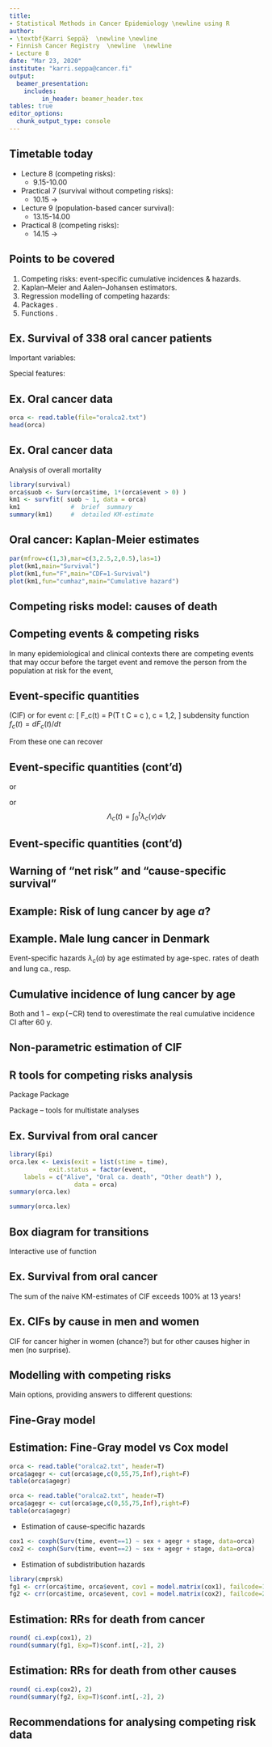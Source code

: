 ```yaml
---
title:
- Statistical Methods in Cancer Epidemiology \newline using R
author: 
- \textbf{Karri Seppä}  \newline \newline
- Finnish Cancer Registry  \newline  \newline
- Lecture 8
date: "Mar 23, 2020"
institute: "karri.seppa@cancer.fi"
output:
  beamer_presentation:
    includes:  
         in_header: beamer_header.tex
tables: true
editor_options: 
  chunk_output_type: console
---
```


## Timetable today

- Lecture 8 (competing risks): 
    - 9.15-10.00

- Practical 7 (survival without competing risks): 
    - 10.15 ->

- Lecture 9 (population-based cancer survival): 
    - 13.15-14.00

- Practical 8 (competing risks): 
    - 14.15 ->
 


## Points to be covered

1. Competing risks: event-specific cumulative incidences & hazards.
 \medskip
2. Kaplan--Meier and Aalen--Johansen estimators.
 \medskip
3. Regression modelling of competing hazards:
 \medskip
4. Packages \texttt{survival, mstate, cmprisk}.
\medskip
5. Functions \texttt{Surv(), survfit(), plot.survfit(), coxph(), Cuminc()}.




## Ex. Survival of 338 oral cancer patients


Important variables: 

\begin{itemize}
\item \texttt{time} = duration of patientship from \\ 
 diagnosis (\textbf{entry}) till death or censoring, 
\medskip
\item
\texttt{event} = indicator for the outcome and its \\
 observation at the end of follow-up (\textbf{exit}): \\
  0 = censoring,  \\
  1 = death from oral cancer, \\
  2 = death from some other cause.
\end{itemize}


\medskip
Special features:
\begin{itemize}
\item
   Several possible endpoints, \textit{i.e.} alternative causes of death, of which
   only one is realized.
   \medskip
\item
   Censoring -- incomplete observation of the survival time.   
\end{itemize}



## Ex. Oral cancer data

```r
orca <- read.table(file="oralca2.txt")
head(orca)
```



## Ex. Oral cancer data

Analysis of overall mortality

\scriptsize
```r
library(survival)
orca$suob <- Surv(orca$time, 1*(orca$event > 0) )
km1 <- survfit( suob ~ 1, data = orca)
km1              #  brief  summary
summary(km1)     #  detailed KM-estimate


```


## Oral cancer: Kaplan-Meier estimates

```r
par(mfrow=c(1,3),mar=c(3,2.5,2,0.5),las=1)
plot(km1,main="Survival")
plot(km1,fun="F",main="CDF=1-Survival")
plot(km1,fun="cumhaz",main="Cumulative hazard")
```



## Competing risks model: causes of death
   
\begin{itemize}
\item
Often the interest is focused on the risk or hazard of dying 
from one specific cause.
\medskip
\item
That cause may eventually not be realized, because
a \textbf{competing cause} of death hits first.

\bigskip

\begin{center}
\setlength{\unitlength}{0.65pt}
\begin{picture}(400,190)
  \thicklines
  \put(  0, 80){\framebox(120,50){Alive}}
  \put(230,130){\framebox(180,50){Dead from cancer}}
  \put(230, 30){\framebox(180,50){Dead, other causes}}
  \put(135,125){\vector(3, 1){90}}
  \put(135, 85){\vector(3,-1){90}}
  \put(165,157){\makebox(0,0)[b]{$\lambda_1(t)$}}
  \put(165, 53){\makebox(0,0)[t]{$\lambda_2(t)$}}
\end{picture}
\end{center}
\item
 Generalizes to several competing causes.
 \end{itemize}



## Competing events & competing risks

In many epidemiological and clinical contexts there are
competing events that may 
occur before the target event and remove the person from 
 the population at risk for the event, \textit{e.g.}

\begin{itemize}
\item \textit{target event}: occurrence of endometrial cancer,
 \textit{competing events}: hysterectomy or death.
\medskip
\item \textit{target event}: relapse of a disease \\
(ending the state of remission), \\
 \textit{competing event}: death while still in remission.
 
\item \textit{target event}: divorce, \\ 
 \textit{competing event}: death of either spouse.
 
\end{itemize}



## Event-specific quantities

\textbf{Cumulative incidence function} (CIF) or \newline
 \textbf{subdistribution function} for event $c$:
\[  F_c(t) = P(T \leq t \text{ and } C = c ), \quad c = 1,2,  \]
subdensity function $f_c(t) = dF_c(t)/dt$ 

\medskip
From these one can recover
\begin{itemize}
\item
$F(t) = \sum_{c} F_c(t)$, CDF of event-free survival time $T$, \textit{i.e.} 
cumulative risk of any event by $t$.
\medskip
\item
$S(t) = 1 - F(t)$, \textbf{event-free survival function}, \textit{i.e.} probability of avoiding all events by $t$
\end{itemize}



## Event-specific quantities (cont'd)


\textbf{Event-} or \textbf{cause-specific hazard function}
\begin{align*}
 \lambda_c(t) & =  \underset{\Delta\to 0}{\lim} 
    \frac{P(t < T \le t+\Delta \text{ and } C = c \mid T > t)}{\Delta}  \\
        & =  \frac{f_c(t)}{1-F(t)}
\end{align*}
\begin{enumerate}[$\approx$]
\item Risk of \textit{event} $c$ 
in a short interval $(t, t+ \Delta]$,  given 
\textit{avoidance of all events} up to $t$, 
per interval length.
\end{enumerate}

\textbf{Event-} or \textbf{cause-specific cumulative hazard} 
 $$ \Lambda_c(t) = \int_0^t \lambda_c(v)dv $$ 



## Event-specific quantities (cont'd)

\begin{itemize}
\item CIF = risk of event $c$ over risk period $[0,t]$ in the presence of competing risks, also obtained 
$$ F_c(t) = \int_0^t \lambda_c(v) S(v) dv, \quad c = 1,2, $$
\item
Depends on the hazard of the competing event, too, 
via 
\begin{align*} 
S(t) & = \exp\left\{ - \int_0^t [\lambda_1(v) + \lambda_2(v)]dv 
 \right\} \\
 & = \exp\left\{ - \Lambda_1(t) \right\} \times        \exp\left\{ - \Lambda_2(t) \right\} .
\end{align*}
\end{itemize}
\textbf{Hazard of the subdistribution} 
\begin{center}
  $\gamma_c(t) = {f_c(t)}/[1 - F_c(t)]$
\end{center}	
\begin{itemize}
\item Is not the same as 
$\lambda_c(t) = f_c(t)/[1-F(t)]$,
\item Interpretation tricky!
\end{itemize}


## Warning of "net risk" and "cause-specific survival"

\begin{itemize}                              
\item
The ``\textbf{\textit{net risk}}'' of outcome $c$ by time $t$, 
assuming hypothetical elimination of competing risks,
is often defined as
\begin{center}
$ F_c^*(t) = 1 - S_c^*(t) = 1- \exp\{ - \Lambda_c(t) \} $
\end{center}
\medskip
\item
In clinical survival studies, function 
$S_c^*(t)$ is often called ``\textbf{\textit{cause-specific survival}}'',
and estimated by KM, but treating competing deaths
as censorings.
\medskip
\item
Yet, these *-functions, $ F_c^*(t)$ and $S_c^*(t)$, lack proper probability interpretation when
 competing risks exist.
\medskip
\item
Hence, their use and naive KM estimation should be viewed critically
(Andersen \& Keiding, \textit{Stat Med}, 2012)
\end{itemize}



## Example: Risk of lung cancer by age $a$?

\begin{itemize}
\item 
 Empirical \textbf{cumulative rate} 
CR$(a) = \sum_{k < a} I_k \Delta_k$, i.e.
 ageband-width ($\Delta_k$) weighted 
 sum of empirical 
 age-specific incidence rates $I_k$
 up to a given age $a$ \\
 = estimate of cumulative hazard $\Lambda_c(a)$.
 \medskip
 \item 
 Nordcan \& Globocan give 
``\textbf{\textit{cumulative risk}}'' by 75 y of age, computed from 
$1 - \exp\{-\text{CR}(75)\}$, as an estimate  of the probability of 
getting cancer before age $75$ y, 
assuming that death were avoided by that age. This is based on 
deriving ``net risk'' from cumulative hazard:
\begin{center} 
$ F_c^*(a) = 1 - \exp\{ - \Lambda_c(a) \}. $
\end{center}
\medskip
\item
Yet, cancer occurs in a mortal population.
\medskip
\item
As such CR$({75})$ is a sound age-standardized summary 
 measure for comparing cancer incidence across populations 
 based on a neutral standard population.
\end{itemize}


## Example. Male lung cancer in Denmark

Event-specific hazards $\lambda_c(a)$ by age estimated by age-spec. rates of death and lung ca., resp.

\includegraphics[height=6.5cm]{lung-ca-rates}




## Cumulative incidence of lung cancer by age

\includegraphics[height=6.5cm]{lung-ca-prob}

Both \text{CR} and $1 - \exp(- \text{CR})$ tend to \newline
 overestimate the real cumulative incidence CI after 60 y.


## Non-parametric estimation of CIF 

\begin{itemize}
\item
Let $t_1 < t_2 < \dots < t_K$ be the $K$ distinct 
time points at which any outcome event was observed, \\ Let also
 $\widetilde{S}(t)$ be KM estimator for overall $S(t)$. 
\medskip
\item
\textbf{Aalen-Johansen estimator} (AJ) for the cumulative incidence function $F(t)$
is obtained as
$$ 
\widetilde{F}_c(t) 
   = \sum_{t_k \leq t} \frac{D_{kc}}{n_k} \times \widetilde{S}(t_{k-1}),
   \quad\text{where}
$$
$n_k$ = size of the risk set at $t_k$ $(k=1, \dots, K)$,
\\
$D_{kc}$ = no. of cases of event $c$ observed  at $t_k$.
\medskip
\item
Naive KM estimator $\widetilde{F}^*_c(t)$ of ``net survival'' treats  
competing events occuring first as censorings:  
$$  
\widetilde{F}^*_c(t) = 1 - \widetilde{S}^*_c(t)
  = 1 - \prod_{t_k \leq t} \frac{n_k - D_{kc}}{n_k} 
$$
\end{itemize}



## R tools for competing risks analysis

Package \texttt{mstate}
\begin{itemize}
\item \texttt{Cuminc(time, status, ...)}:  \\
 AJ-estimates (and SEs) for each event type 
  (\texttt{status}, value 0 indicating censoring)
\end{itemize}
Package \texttt{cmprsk}
\begin{itemize}
\item \texttt{cuminc(ftime, fstatus, ...)} 
  computes CIF-estimates,  
   \texttt{plot.cuminc()} plots them. 
  \medskip
\item \texttt{crr()}
 fits Fine--Gray models for 
the hazard $\gamma_c(t)$ of the subdistribution
\end{itemize}   
Package \texttt{Epi} -- \texttt{Lexis} tools for multistate analyses





## Ex. Survival from oral cancer

\begin{itemize}
\item
Creating a {\tt Lexis} object with two outcome events and \\ 
obtaining a summary of transitions
\end{itemize}
\scriptsize
```r
library(Epi)
orca.lex <- Lexis(exit = list(stime = time), 
           exit.status = factor(event, 
    labels = c("Alive", "Oral ca. death", "Other death") ),
                  data = orca)
summary(orca.lex)  
```
```r
summary(orca.lex)  
```





## Box diagram for transitions

Interactive use of function \tt boxes().
\small
```r
boxes(orca.lex)
```
\begin{center}
\includegraphics[height=6cm]{orca-boxes}
\end{center}
\normalsize



## Ex. Survival from oral cancer

\begin{itemize}
\item
AJ-estimates of CIFs (solid) for both causes.
\item
Naive KM-estimates of CIF (dashed) $>$ AJ-estimates 
\item
CIF curves may also be stacked (right).  
\end{itemize}

\includegraphics[width=10cm]{orcaCI1}

\textbf{NB.} The sum of the naive KM-estimates of CIF exceeds 100\% at 13 years! 




## Ex. CIFs by cause in men and women

\includegraphics[width=10cm]{orcaCI2}

CIF for cancer higher in women (chance?) but for other causes
higher in men (no surprise).


## Modelling with competing risks


Main options, providing answers to different questions:

\begin{enumerate}[(a)]
\item
  Cox model for event-specific hazards $\lambda_c(t) = f_c(t)/[1-F(t)]$, when \textit{e.g.} the interest is in the biological effect of the prognostic factors on the fatality of the very disease that often leads to the relevant outcome. 
  
  \vspace{0.1in}
  If $\lambda_1(y_i)$ and $\lambda_2(y_i)$ have no common parameters,
  % event-specific hazards 
  they may be fitted separately treating competing events
  as censorings. \\ -- Still, avoid estimating ``net risks'' from 
  $F_c^* = 1 - \exp(-\Lambda_c)$!  
  \bigskip 
\item
 \textbf{Fine--Gray model} for the hazard  of the subdistribution $\gamma_c(t) = f_c(t)/[1-F_c(t)]$ 
  when we want to assess the impact of the factors on the overall cumulative incidence of event $c$.  \\
  -- Function \texttt{crr()} in package \texttt{cmprsk}. 
\end{enumerate}




## Fine-Gray model
   
\begin{itemize}
\item
Regression model for subdistribution hazards
\item
CIF quantifies cumulative disease incidence
\item 
Risk ratio of subdistribution hazards can be used to assess the effects of covariates on CIF 
\item
The same subdistribution hazard model allow one to
make inferences about the relative magnitudes of the effects of the covariates on the incidence of the given type of event
\item 
The direction of the subdistribution hazard ratio denotes the direction but does not directly provide the magnitude of the
effect of the covariate on the CIF.
\end{itemize}


## Estimation: Fine-Gray model vs Cox model

\scriptsize
```r
orca <- read.table("oralca2.txt", header=T)
orca$agegr <- cut(orca$age,c(0,55,75,Inf),right=F)
table(orca$agegr)
```

\vspace{-1.2cm}

```r
orca <- read.table("oralca2.txt", header=T)
orca$agegr <- cut(orca$age,c(0,55,75,Inf),right=F)
table(orca$agegr)
```

\normalsize
- Estimation of cause-specific hazards

\scriptsize
```r
cox1 <- coxph(Surv(time, event==1) ~ sex + agegr + stage, data=orca)
cox2 <- coxph(Surv(time, event==2) ~ sex + agegr + stage, data=orca)
```

\normalsize
- Estimation of subdistribution hazards

\scriptsize
```r
library(cmprsk)
fg1 <- crr(orca$time, orca$event, cov1 = model.matrix(cox1), failcode=1)
fg2 <- crr(orca$time, orca$event, cov1 = model.matrix(cox2), failcode=2)
```
\normalsize

## Estimation: RRs for death from cancer

\footnotesize
```r
round( ci.exp(cox1), 2)
round(summary(fg1, Exp=T)$conf.int[,-2], 2)
```


## Estimation: RRs for death from other causes

\footnotesize
```r
round( ci.exp(cox2), 2)
round(summary(fg2, Exp=T)$conf.int[,-2], 2)
```


## Recommendations for analysing competing risk data
   
\begin{itemize}
\item
Cumulative incidence functions (CIFs) should be used to estimate the
incidence of each of the different types of competing risks. {\bf Do not use the
Kaplan-Meier estimate} of the survival function for this purpose.
\item
Researchers need to decide whether the research objective:
\begin{itemize}
\item
Use the {\bf Fine-Gray} subdistribution hazard model when the focus is on
 estimating {\bf incidence} or predicting {\bf prognosis} in the presence of competing
risks.
\item
Use the {\bf cause-specific hazard} model (e.g. Cox model) when the focus is on addressing
{\bf etiologic} questions.
\end{itemize}
\item
In some settings, both types of regression models should be estimated for
each of the competing risks to permit a full understanding of the effect of
covariates on the incidence and the rate of occurrence of each outcome.
\end{itemize}

